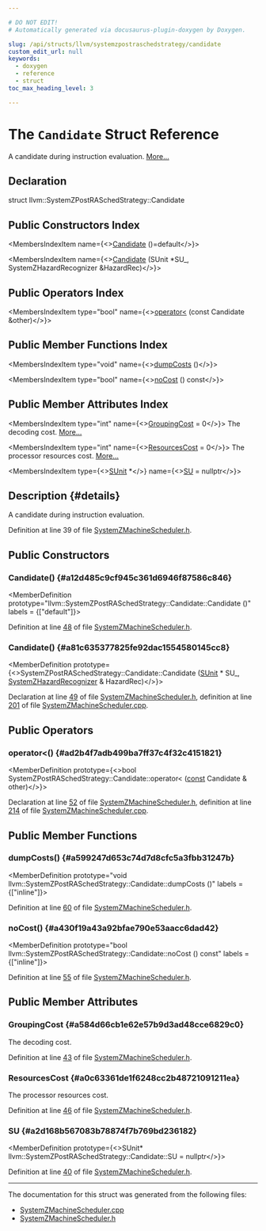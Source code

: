 ```yaml
---

# DO NOT EDIT!
# Automatically generated via docusaurus-plugin-doxygen by Doxygen.

slug: /api/structs/llvm/systemzpostraschedstrategy/candidate
custom_edit_url: null
keywords:
  - doxygen
  - reference
  - struct
toc_max_heading_level: 3

---
```





# The `Candidate` Struct Reference

<DoxygenPage pluginConfig={pluginConfig}>

A candidate during instruction evaluation. <a href="#details">More...</a>

## Declaration

<CodeBlock>struct llvm::SystemZPostRASchedStrategy::Candidate</CodeBlock>

## Public Constructors Index

<MembersIndex>

<MembersIndexItem
  name={<><a href="#a12d485c9cf945c361d6946f87586c846">Candidate</a> ()=default</>}>
</MembersIndexItem>

<MembersIndexItem
  name={<><a href="#a81c635377825fe92dac1554580145cc8">Candidate</a> (SUnit &#42;SU&#95;, SystemZHazardRecognizer &amp;HazardRec)</>}>
</MembersIndexItem>

</MembersIndex>

## Public Operators Index

<MembersIndex>

<MembersIndexItem
  type="bool"
  name={<><a href="#ad2b4f7adb499ba7ff37c4f32c4151821">operator&lt;</a> (const Candidate &amp;other)</>}>
</MembersIndexItem>

</MembersIndex>

## Public Member Functions Index

<MembersIndex>

<MembersIndexItem
  type="void"
  name={<><a href="#a599247d653c74d7d8cfc5a3fbb31247b">dumpCosts</a> ()</>}>
</MembersIndexItem>

<MembersIndexItem
  type="bool"
  name={<><a href="#a430f19a43a92bfae790e53aacc6dad42">noCost</a> () const</>}>
</MembersIndexItem>

</MembersIndex>

## Public Member Attributes Index

<MembersIndex>

<MembersIndexItem
  type="int"
  name={<><a href="#a584d66cb1e62e57b9d3ad48cce6829c0">GroupingCost</a> = 0</>}>
The decoding cost. <a href="#a584d66cb1e62e57b9d3ad48cce6829c0">More...</a>
</MembersIndexItem>

<MembersIndexItem
  type="int"
  name={<><a href="#a0c63361de1f6248cc2b48721091211ea">ResourcesCost</a> = 0</>}>
The processor resources cost. <a href="#a0c63361de1f6248cc2b48721091211ea">More...</a>
</MembersIndexItem>

<MembersIndexItem
  type={<><a href="/docs/api/classes/llvm/sunit">SUnit</a> &#42;</>}
  name={<><a href="#a2d168b567083b78874f7b769bd236182">SU</a> = nullptr</>}>
</MembersIndexItem>

</MembersIndex>

## Description {#details}

A candidate during instruction evaluation.

Definition at line 39 of file <a href="/docs/api/files/lib/lib/target/lib/target/systemz/systemzmachinescheduler-h">SystemZMachineScheduler.h</a>.

<SectionDefinition>

## Public Constructors

### Candidate() {#a12d485c9cf945c361d6946f87586c846}

<MemberDefinition
  prototype="llvm::SystemZPostRASchedStrategy::Candidate::Candidate ()"
  labels = {["default"]}>

Definition at line <a href="/docs/api/files/lib/lib/target/lib/target/systemz/systemzmachinescheduler-h/#l00048">48</a> of file <a href="/docs/api/files/lib/lib/target/lib/target/systemz/systemzmachinescheduler-h">SystemZMachineScheduler.h</a>.
</MemberDefinition>

### Candidate() {#a81c635377825fe92dac1554580145cc8}

<MemberDefinition
  prototype={<>SystemZPostRASchedStrategy::Candidate::Candidate (<a href="/docs/api/classes/llvm/sunit">SUnit</a> &#42; SU_, <a href="/docs/api/classes/llvm/systemzhazardrecognizer">SystemZHazardRecognizer</a> &amp; HazardRec)</>}>

Declaration at line <a href="/docs/api/files/lib/lib/target/lib/target/systemz/systemzmachinescheduler-h/#l00049">49</a> of file <a href="/docs/api/files/lib/lib/target/lib/target/systemz/systemzmachinescheduler-h">SystemZMachineScheduler.h</a>, definition at line <a href="/docs/api/files/lib/lib/target/lib/target/systemz/systemzmachinescheduler-cpp/#l00201">201</a> of file <a href="/docs/api/files/lib/lib/target/lib/target/systemz/systemzmachinescheduler-cpp">SystemZMachineScheduler.cpp</a>.
</MemberDefinition>

</SectionDefinition>

<SectionDefinition>

## Public Operators

### operator&lt;() {#ad2b4f7adb499ba7ff37c4f32c4151821}

<MemberDefinition
  prototype={<>bool SystemZPostRASchedStrategy::Candidate::operator&lt; (<a href="/docs/api/files/lib/lib/target/lib/target/aarch64/aarch64promoteconstant-cpp/#a90f8350fecae261c25be85d38b451bff">const</a> Candidate &amp; other)</>}>

Declaration at line <a href="/docs/api/files/lib/lib/target/lib/target/systemz/systemzmachinescheduler-h/#l00052">52</a> of file <a href="/docs/api/files/lib/lib/target/lib/target/systemz/systemzmachinescheduler-h">SystemZMachineScheduler.h</a>, definition at line <a href="/docs/api/files/lib/lib/target/lib/target/systemz/systemzmachinescheduler-cpp/#l00214">214</a> of file <a href="/docs/api/files/lib/lib/target/lib/target/systemz/systemzmachinescheduler-cpp">SystemZMachineScheduler.cpp</a>.
</MemberDefinition>

</SectionDefinition>

<SectionDefinition>

## Public Member Functions

### dumpCosts() {#a599247d653c74d7d8cfc5a3fbb31247b}

<MemberDefinition
  prototype="void llvm::SystemZPostRASchedStrategy::Candidate::dumpCosts ()"
  labels = {["inline"]}>

Definition at line <a href="/docs/api/files/lib/lib/target/lib/target/systemz/systemzmachinescheduler-h/#l00060">60</a> of file <a href="/docs/api/files/lib/lib/target/lib/target/systemz/systemzmachinescheduler-h">SystemZMachineScheduler.h</a>.
</MemberDefinition>

### noCost() {#a430f19a43a92bfae790e53aacc6dad42}

<MemberDefinition
  prototype="bool llvm::SystemZPostRASchedStrategy::Candidate::noCost () const"
  labels = {["inline"]}>

Definition at line <a href="/docs/api/files/lib/lib/target/lib/target/systemz/systemzmachinescheduler-h/#l00055">55</a> of file <a href="/docs/api/files/lib/lib/target/lib/target/systemz/systemzmachinescheduler-h">SystemZMachineScheduler.h</a>.
</MemberDefinition>

</SectionDefinition>

<SectionDefinition>

## Public Member Attributes

### GroupingCost {#a584d66cb1e62e57b9d3ad48cce6829c0}

<MemberDefinition
  prototype="int llvm::SystemZPostRASchedStrategy::Candidate::GroupingCost = 0">
The decoding cost.

Definition at line <a href="/docs/api/files/lib/lib/target/lib/target/systemz/systemzmachinescheduler-h/#l00043">43</a> of file <a href="/docs/api/files/lib/lib/target/lib/target/systemz/systemzmachinescheduler-h">SystemZMachineScheduler.h</a>.
</MemberDefinition>

### ResourcesCost {#a0c63361de1f6248cc2b48721091211ea}

<MemberDefinition
  prototype="int llvm::SystemZPostRASchedStrategy::Candidate::ResourcesCost = 0">
The processor resources cost.

Definition at line <a href="/docs/api/files/lib/lib/target/lib/target/systemz/systemzmachinescheduler-h/#l00046">46</a> of file <a href="/docs/api/files/lib/lib/target/lib/target/systemz/systemzmachinescheduler-h">SystemZMachineScheduler.h</a>.
</MemberDefinition>

### SU {#a2d168b567083b78874f7b769bd236182}

<MemberDefinition
  prototype={<>SUnit&#42; llvm::SystemZPostRASchedStrategy::Candidate::SU = nullptr</>}>

Definition at line <a href="/docs/api/files/lib/lib/target/lib/target/systemz/systemzmachinescheduler-h/#l00040">40</a> of file <a href="/docs/api/files/lib/lib/target/lib/target/systemz/systemzmachinescheduler-h">SystemZMachineScheduler.h</a>.
</MemberDefinition>

</SectionDefinition>

<hr/>

The documentation for this struct was generated from the following files:

<ul>
<li><a href="/docs/api/files/lib/lib/target/lib/target/systemz/systemzmachinescheduler-cpp">SystemZMachineScheduler.cpp</a></li>
<li><a href="/docs/api/files/lib/lib/target/lib/target/systemz/systemzmachinescheduler-h">SystemZMachineScheduler.h</a></li>
</ul>

</DoxygenPage>
